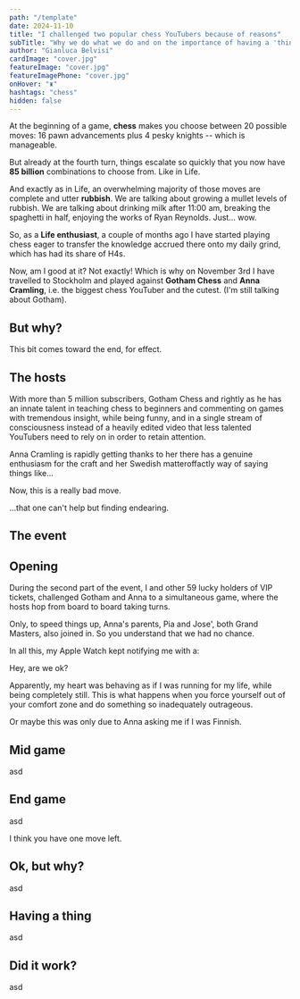```yaml
---
path: "/template"
date: 2024-11-10
title: "I challenged two popular chess YouTubers because of reasons"
subTitle: "Why we do what we do and on the importance of having a 'thing'"
author: "Gianluca Belvisi"
cardImage: "cover.jpg"
featureImage: "cover.jpg"
featureImagePhone: "cover.jpg"
onHover: "♜"
hashtags: "chess"
hidden: false
---
```




At the beginning of a game, **chess** makes you choose between 20 possible moves: 16 pawn advancements plus 4 pesky knights -- which is manageable.

But already at the fourth turn, things escalate so quickly that you now have **85 billion** combinations to choose from. Like in Life.

And exactly as in Life, an overwhelming majority of those moves are complete and utter **rubbish**. We are talking about growing a mullet levels of rubbish. We are talking about drinking milk after 11:00 am, breaking the spaghetti in half, enjoying the works of Ryan Reynolds. Just... wow.

So, as a **Life enthusiast**, a couple of months ago I have started playing chess eager to transfer the knowledge accrued there onto my daily grind, which has had its share of H4s.




Now, am I good at it? Not exactly! Which is why on November 3rd I have travelled to Stockholm and played against **Gotham Chess** and **Anna Cramling**, i.e. the biggest chess YouTuber and the cutest. (I'm still talking about Gotham).

## But why?

This bit comes toward the end, for effect.

## The hosts

With more than 5 million subscribers, Gotham Chess and rightly as he has an innate talent in teaching chess to beginners and commenting on games with tremendous insight, while being funny, and in a single stream of consciousness instead of a heavily edited video that less talented YouTubers need to rely on in order to retain attention.

Anna Cramling is rapidly getting thanks to her there has a genuine enthusiasm for the craft and her Swedish matteroffactly way of saying things like...

<Dialogue>Now, this is a really bad move.</Dialogue>

...that one can't help but finding endearing.

## The event



## Opening

During the second part of the event, I and other 59 lucky holders of VIP tickets, challenged Gotham and Anna to a simultaneous game, where the hosts hop from board to board taking turns.

Only, to speed things up, Anna's parents, Pia and Jose', both Grand Masters, also joined in. So you understand that we had no chance.

In all this, my Apple Watch kept notifying me with a:

<Dialogue>Hey, are we ok?</Dialogue>

Apparently, my heart was behaving as if I was running for my life, while being completely still. This is what happens when you force yourself out of your comfort zone and do something so inadequately outrageous.

Or maybe this was only due to Anna asking me if I was Finnish.

## Mid game

asd

## End game

asd

<Dialogue>I think you have one move left.</Dialogue>

## Ok, but why?

asd

## Having a thing

asd

## Did it work?

asd